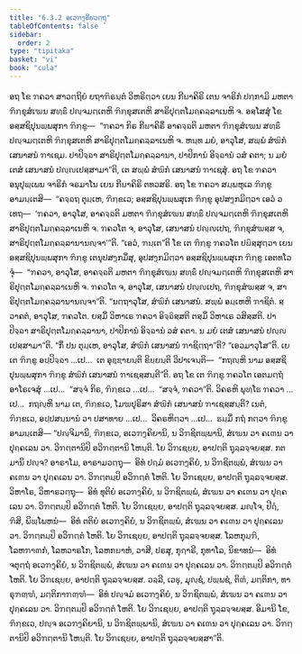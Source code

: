 ```yaml
---
title: "6.3.2 ອເວຠງ຺ຄິຍວຕ຺ຖຸ"
tableOfContents: false
sidebar:
  order: 2
type: "tipitaka"
basket: "vi"
book: "cula"
---
```



<DynamicBreadcrumb />

<Division number="322" book="cula">

<Paragraph number="1390" book="cula">
ອຖ ໂຂ ຠຄວາ ສາວຕ຺ຖິຍໍ ຍຖາຠິຣນ຺ຕໍ ວິຫຣິຕ຺ວາ ເຍນ ກີຏາຄິຣິ ເຕນ ຈາຣິກໍ ປກ຺ກາມິ ມຫຕາ ຠິກ຺ຂຸສໍເຆນ ສທ຺ຘິໍ ປຎ຺ຈມຕ຺ເຕຫິ ຠິກ຺ຂຸສເຕຫິ ສາຣິປຸຕ຺ຕໂມຄ຺ຄລ຺ລາເນຫິ ຈ. ອສ຺ໂສສຸໍ ໂຂ ອສ຺ສຊິປຸນພ຺ພສຸກາ ຠິກ຺ຂູ—  “ຠຄວາ ກິຣ ກີຏາຄິຣິໍ ອາຄຈ຺ຉຕິ ມຫຕາ ຠິກ຺ຂຸສໍເຆນ ສທ຺ຘິໍ ປຎ຺ຈມຕ຺ເຕຫິ ຠິກ຺ຂຸສເຕຫິ ສາຣິປຸຕ຺ຕໂມຄ຺ຄລ຺ລາເນຫິ ຈ. ຫນ຺ທ ມຍໍ, ອາວຸໂສ, ສພ຺ພໍ ສໍຆິກໍ ເສນາສນໍ ຠາເຊມ. ປາປິຈ຺ຉາ ສາຣິປຸຕ຺ຕໂມຄ຺ຄລ຺ລານາ, ປາປິການໍ ອິຈ຺ຉານໍ ວສໍ ຄຕາ; ນ ມຍໍ ເຕສໍ ເສນາສນໍ ປຎ຺ຎເປສ຺ສາມາ”ຕິ, ເຕ ສພ຺ພໍ ສໍຆິກໍ ເສນາສນໍ ຠາເຊສຸໍ.
</Paragraph>

<Paragraph number="1391" book="cula">
ອຖ ໂຂ ຠຄວາ ອນຸປຸພ຺ເພນ ຈາຣິກໍ ຈຣມາໂນ ເຍນ ກີຏາຄິຣິ ຕທວສຣິ. ອຖ ໂຂ ຠຄວາ ສມ຺ພຫຸເລ ຠິກ຺ຂູ ອາມນ຺ເຕສິ—  “ຄຈ຺ຉຖ ຕຸມ຺ເຫ, ຠິກ຺ຂເວ; ອສ຺ສຊິປຸນພ຺ພສຸເກ ຠິກ຺ຂູ ອຸປສງ຺ກມິຕ຺ວາ ເອວໍ ວເທຖ—  ‘ຠຄວາ, ອາວຸໂສ, ອາຄຈ຺ຉຕິ ມຫຕາ ຠິກ຺ຂຸສໍເຆນ ສທ຺ຘິໍ ປຎ຺ຈມຕ຺ເຕຫິ ຠິກ຺ຂຸສເຕຫິ ສາຣິປຸຕ຺ຕໂມຄ຺ຄລ຺ລາເນຫິ ຈ. ຠຄວໂຕ ຈ, ອາວຸໂສ, ເສນາສນໍ ປຎ຺ຎເປຖ, ຠິກ຺ຂຸສໍຆສ຺ສ ຈ, ສາຣິປຸຕ຺ຕໂມຄ຺ຄລ຺ລານານຎ຺ຈາ’”ຕິ. “ເອວໍ, ຠນ຺ເຕ”ຕິ ໂຂ ເຕ ຠິກ຺ຂູ ຠຄວໂຕ ປຏິສ຺ສຸຕ຺ວາ ເຍນ ອສ຺ສຊິປຸນພ຺ພສຸກາ ຠິກ຺ຂູ ເຕນຸປສງ຺ກມິໍສຸ, ອຸປສງ຺ກມິຕ຺ວາ ອສ຺ສຊິປຸນພ຺ພສຸເກ ຠິກ຺ຂູ ເອຕທໂວຈຸໍ—  “ຠຄວາ, ອາວຸໂສ, ອາຄຈ຺ຉຕິ ມຫຕາ ຠິກ຺ຂຸສໍເຆນ ສທ຺ຘິໍ ປຎ຺ຈມຕ຺ເຕຫິ ຠິກ຺ຂຸສເຕຫິ ສາຣິປຸຕ຺ຕໂມຄ຺ຄລ຺ລາເນຫິ ຈ. ຠຄວໂຕ ຈ, ອາວຸໂສ, ເສນາສນໍ ປຎ຺ຎເປຖ, ຠິກ຺ຂຸສໍຆສ຺ສ ຈ, ສາຣິປຸຕ຺ຕໂມຄ຺ຄລ຺ລານານຎ຺ຈາ”ຕິ. “ນຕ຺ຖາວຸໂສ, ສໍຆິກໍ ເສນາສນໍ. ສພ຺ພໍ ອມ຺ເຫຫິ ຠາຊິຕໍ. ສ຺ວາຄຕໍ, ອາວຸໂສ, ຠຄວໂຕ. ຍສ຺ມິໍ ວິຫາເຣ ຠຄວາ ອິຈ຺ຉິສ຺ສຕິ ຕສ຺ມິໍ ວິຫາເຣ ວສິສ຺ສຕິ. ປາປິຈ຺ຉາ ສາຣິປຸຕ຺ຕໂມຄ຺ຄລ຺ລານາ, ປາປິການໍ ອິຈ຺ຉານໍ ວສໍ ຄຕາ. ນ ມຍໍ ເຕສໍ ເສນາສນໍ ປຎ຺ຎເປສ຺ສາມາ”ຕິ. “ກິໍ ປນ ຕຸມ຺ເຫ, ອາວຸໂສ, ສໍຆິກໍ ເສນາສນໍ ຠາຊິຕ຺ຖາ”ຕິ? “ເອວມາວຸໂສ”ຕິ.
</Paragraph>

<Paragraph number="1392" book="cula">
ເຍ ເຕ ຠິກ຺ຂູ ອປ຺ປິຈ຺ຉາ …ເປ…  ເຕ ອຸຊ຺ຌາຍນ຺ຕິ ຂິຍ຺ຍນ຺ຕິ ວິປາເຈນ຺ຕິ—  “ກຖຎ຺ຫິ ນາມ ອສ຺ສຊິປຸນພ຺ພສຸກາ ຠິກ຺ຂູ ສໍຆິກໍ ເສນາສນໍ ຠາເຊສ຺ສນ຺ຕີ”ຕິ. ອຖ ໂຂ ເຕ ຠິກ຺ຂູ ຠຄວໂຕ ເອຕມຕ຺ຖໍ ອາໂຣເຈສຸໍ …ເປ…  “ສຈ຺ຈໍ ກິຣ, ຠິກ຺ຂເວ …ເປ…  “ສຈ຺ຈໍ, ຠຄວາ”ຕິ. ວິຄຣຫິ ພຸທ຺ໂຘ ຠຄວາ …ເປ…  ກຖຎ຺ຫິ ນາມ ເຕ, ຠິກ຺ຂເວ, ໂມຆປຸຣິສາ ສໍຆິກໍ ເສນາສນໍ ຠາເຊສ຺ສນ຺ຕິ? ເນຕໍ, ຠິກ຺ຂເວ, ອປ຺ປສນ຺ນານໍ ວາ ປສາທາຍ …ເປ…  ວິຄຣຫິຕ຺ວາ …ເປ…  ຘມ຺ມິໍ ກຖໍ ກຕ຺ວາ ຠິກ຺ຂູ ອາມນ຺ເຕສິ—
</Paragraph>

<Paragraph number="1393" book="cula">
“ປຎ຺ຈິມານິ, ຠິກ຺ຂເວ, ອເວຠງ຺ຄິຍານິ, ນ ວິຠຊິຕພ຺ພານິ, ສໍເຆນ ວາ ຄເຓນ ວາ ປຸຄ຺ຄເລນ ວາ. ວິຠຕ຺ຕານິປິ ອວິຠຕ຺ຕານິ ໂຫນ຺ຕິ. ໂຍ ວິຠເຊຍ຺ຍ, ອາປຕ຺ຕິ ຖຸລ຺ລຈ຺ຈຍສ຺ສ.
</Paragraph>

<Paragraph number="1394" book="cula">
ກຕມານິ ປຎ຺ຈ? ອາຣາໂມ, ອາຣາມວຕ຺ຖຸ—  ອິທໍ ປຐມໍ ອເວຠງ຺ຄິຍໍ, ນ ວິຠຊິຕພ຺ພໍ, ສໍເຆນ ວາ ຄເຓນ ວາ ປຸຄ຺ຄເລນ ວາ. ວິຠຕ຺ຕມ຺ປິ ອວິຠຕ຺ຕໍ ໂຫຕິ. ໂຍ ວິຠເຊຍ຺ຍ, ອາປຕ຺ຕິ ຖຸລ຺ລຈ຺ຈຍສ຺ສ.
</Paragraph>

<Paragraph number="1395" book="cula">
ວິຫາໂຣ, ວິຫາຣວຕ຺ຖຸ—  ອິທໍ ທຸຕິຍໍ ອເວຠງ຺ຄິຍໍ, ນ ວິຠຊິຕພ຺ພໍ, ສໍເຆນ ວາ ຄເຓນ ວາ ປຸຄ຺ຄເລນ ວາ. ວິຠຕ຺ຕມ຺ປິ ອວິຠຕ຺ຕໍ ໂຫຕິ. ໂຍ ວິຠເຊຍ຺ຍ, ອາປຕ຺ຕິ ຖຸລ຺ລຈ຺ຈຍສ຺ສ.
</Paragraph>

<Paragraph number="1396" book="cula">
ມຎ຺ໂຈ, ປີຐໍ, ຠິສິ, ພິພ຺ໂພຫນໍ—  ອິທໍ ຕຕິຍໍ ອເວຠງ຺ຄິຍໍ, ນ ວິຠຊິຕພ຺ພໍ, ສໍເຆນ ວາ ຄເຓນ ວາ ປຸຄ຺ຄເລນ ວາ. ວິຠຕ຺ຕມ຺ປິ ອວິຠຕ຺ຕໍ ໂຫຕິ. ໂຍ ວິຠເຊຍ຺ຍ, ອາປຕ຺ຕິ ຖຸລ຺ລຈ຺ຈຍສ຺ສ.
</Paragraph>

<Paragraph number="1397" book="cula">
ໂລຫກຸມ຺ຠີ, ໂລຫຠາຓກໍ, ໂລຫວາຣໂກ, ໂລຫກຏາຫໍ, ວາສີ, ປຣສຸ, ກຸຐາຣີ, ກຸທາໂລ, ນິຂາທນໍ—  ອິທໍ ຈຕຸຕ຺ຖໍ ອເວຠງ຺ຄິຍໍ, ນ ວິຠຊິຕພ຺ພໍ, ສໍເຆນ ວາ ຄເຓນ ວາ ປຸຄ຺ຄເລນ ວາ. ວິຠຕ຺ຕມ຺ປິ ອວິຠຕ຺ຕໍ ໂຫຕິ. ໂຍ ວິຠເຊຍ຺ຍ, ອາປຕ຺ຕິ ຖຸລ຺ລຈ຺ຈຍສ຺ສ.
</Paragraph>

<Paragraph number="1398" book="cula">
ວລ຺ລີ, ເວຬຸ, ມຸຎ຺ຊໍ, ປພ຺ພຊໍ, ຕິຓໍ, ມຕ຺ຕິກາ, ທາຣຸຠຓ຺ຑໍ, ມຕ຺ຕິກາຠຓ຺ຑໍ—  ອິທໍ ປຎ຺ຈມໍ ອເວຠງ຺ຄິຍໍ, ນ ວິຠຊິຕພ຺ພໍ, ສໍເຆນ ວາ ຄເຓນ ວາ ປຸຄ຺ຄເລນ ວາ. ວິຠຕ຺ຕມ຺ປິ ອວິຠຕ຺ຕໍ ໂຫຕິ. ໂຍ ວິຠເຊຍ຺ຍ, ອາປຕ຺ຕິ ຖຸລ຺ລຈ຺ຈຍສ຺ສ. ອິມານິ ໂຂ, ຠິກ຺ຂເວ, ປຎ຺ຈ ອເວຠງ຺ຄິຍານິ, ນ ວິຠຊິຕພ຺ພານິ, ສໍເຆນ ວາ ຄເຓນ ວາ ປຸຄ຺ຄເລນ ວາ. ວິຠຕ຺ຕານິປິ ອວິຠຕ຺ຕານິ ໂຫນ຺ຕິ. ໂຍ ວິຠເຊຍ຺ຍ, ອາປຕ຺ຕິ ຖຸລ຺ລຈ຺ຈຍສ຺ສາ”ຕິ.
</Paragraph>
</Division>